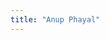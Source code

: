 ```yaml
---
title: "Anup Phayal"
---
```


<!-- Google tag (gtag.js) The foolowing for google analytics -->

<!-- ```{=html} -->

<!-- <script async src="https://www.googletagmanager.com/gtag/js?id=G-DN6WBV6G5P"></script> -->

<!-- ``` -->

<!-- ```{=html} -->

<!-- <script> -->

<!--   window.dataLayer = window.dataLayer || []; -->

<!--   function gtag(){dataLayer.push(arguments);} -->

<!--   gtag('js', new Date()); -->

<!--   gtag('config', 'G-DN6WBV6G5P'); -->

<!-- </script> -->

<!-- ``` -->

<!-- Google tag (gtag.js) -->

```{=html}
<script async src="https://www.googletagmanager.com/gtag/js?id=G-DN6WBV6G5P"></script>
```

```{=html}
<script>
  window.dataLayer = window.dataLayer || [];
  function gtag(){dataLayer.push(arguments);}
  gtag('js', new Date());

  gtag('config', 'G-DN6WBV6G5P');
</script>
```
